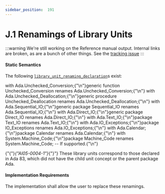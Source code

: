 ---
sidebar_position:  191
---

# J.1 Renamings of Library Units

:::warning
We're still working on the Reference manual output.  Internal links are broken,
as are a bunch of other things.
See the [tracking issue](https://github.com/ada-lang-io/ada-lang-io/issues/20)
:::



#### Static Semantics

<p>The following <code><a href="../AA-10/AA-10.1#S0289">library_unit_renaming_declaration</a></code>s exist: </p>
<CodeBlock>
with Ada.Unchecked_Conversion;{"\n"}generic function Unchecked_Conversion renames Ada.Unchecked_Conversion;{"\n"}
</CodeBlock>

<CodeBlock>
with Ada.Unchecked_Deallocation;{"\n"}generic procedure Unchecked_Deallocation renames Ada.Unchecked_Deallocation;{"\n"}
</CodeBlock>

<CodeBlock>
with Ada.Sequential_IO;{"\n"}generic package Sequential_IO renames Ada.Sequential_IO;{"\n"}
</CodeBlock>

<CodeBlock>
with Ada.Direct_IO;{"\n"}generic package Direct_IO renames Ada.Direct_IO;{"\n"}
</CodeBlock>

<CodeBlock>
with Ada.Text_IO;{"\n"}package Text_IO renames Ada.Text_IO;{"\n"}
</CodeBlock>

<CodeBlock>
with Ada.IO_Exceptions;{"\n"}package IO_Exceptions renames Ada.IO_Exceptions;{"\n"}
</CodeBlock>

<CodeBlock>
with Ada.Calendar;{"\n"}package Calendar renames Ada.Calendar;{"\n"}
</CodeBlock>

<CodeBlock>
with System.Machine_Code;{"\n"}package Machine_Code renames System.Machine_Code; -- If supported.{"\n"}
</CodeBlock>

<Admonition type="aarm" aarm="discussion" title="Discussion: ">
<p><strong></strong>{"{"}<em>{"AI05-0004-1"}</em>{"}"} These library units correspond to those declared in Ada 83, which did not have the child unit concept or the parent package Ada. </p></Admonition>


#### Implementation Requirements

<p>The implementation shall allow the user to replace these renamings. </p>
